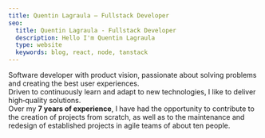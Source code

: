 ```yaml
---
title: Quentin Lagraula — Fullstack Developer
seo:
  title: Quentin Lagraula - Fullstack Developer
  description: Hello I'm Quentin Lagraula
  type: website
  keywords: blog, react, node, tanstack
---
```


Software developer with product vision, passionate about solving problems and creating the best user experiences.  
Driven to continuously learn and adapt to new technologies, I like to deliver high‑quality solutions.  
Over my **7 years of experience**, I have had the opportunity to contribute to the creation of projects from scratch, as well as to the maintenance
and redesign of established projects in agile teams of about ten people.
